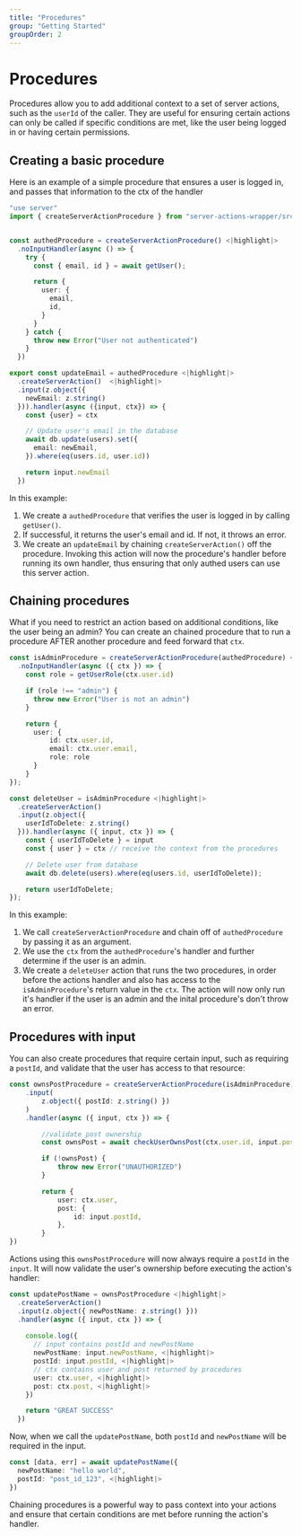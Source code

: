 ```yaml
---
title: "Procedures"
group: "Getting Started"
groupOrder: 2
---
```


# Procedures

Procedures allow you to add additional context to a set of server actions, such as the `userId` of the caller. They are useful for ensuring certain actions can only be called if specific conditions are met, like the user being logged in or having certain permissions.

## Creating a basic procedure

Here is an example of a simple procedure that ensures a user is logged in, and passes that information to the ctx of the handler

```typescript:actions.ts
"use server"
import { createServerActionProcedure } from "server-actions-wrapper/src" 


const authedProcedure = createServerActionProcedure() <|highlight|>
  .noInputHandler(async () => {
    try {
      const { email, id } = await getUser();

      return {
        user: {
          email,
          id,
        }
      }
    } catch {
      throw new Error("User not authenticated")
    }
  })

export const updateEmail = authedProcedure <|highlight|>
  .createServerAction()  <|highlight|>
  .input(z.object({
    newEmail: z.string()
  })).handler(async ({input, ctx}) => {
    const {user} = ctx

    // Update user's email in the database
    await db.update(users).set({
      email: newEmail,
    }).where(eq(users.id, user.id))

    return input.newEmail
  })
```

In this example:

1. We create a `authedProcedure` that verifies the user is logged in by calling `getUser()`.
2. If successful, it returns the user's email and id. If not, it throws an error.
3. We create an `updateEmail` by chaining `createServerAction()` off the procedure.  Invoking this action will now the procedure's handler before running its own handler, thus ensuring that only authed users can use this server action.

## Chaining procedures

What if you need to restrict an action based on additional conditions, like the user being an admin? You can create an chained procedure that to run a procedure AFTER another procedure and feed forward that `ctx`.

```typescript:actions.ts
const isAdminProcedure = createServerActionProcedure(authedProcedure) <|highlight|>
  .noInputHandler(async ({ ctx }) => {
    const role = getUserRole(ctx.user.id)

    if (role !== "admin") {
      throw new Error("User is not an admin")
    }

    return {
      user: {
          id: ctx.user.id,
          email: ctx.user.email,
          role: role
      }
    }
});

const deleteUser = isAdminProcedure <|highlight|>
  .createServerAction()
  .input(z.object({
    userIdToDelete: z.string()  
  })).handler(async ({ input, ctx }) => {
    const { userIdToDelete } = input
    const { user } = ctx // receive the context from the procedures

    // Delete user from database
    await db.delete(users).where(eq(users.id, userIdToDelete));

    return userIdToDelete;
});

```

In this example:

1. We call `createServerActionProcedure` and chain off of `authedProcedure` by passing it as an argument.
2. We use the `ctx` from the `authedProcedure`'s handler and further determine if the user is an admin.
3. We create a `deleteUser` action that runs the two procedures, in order before the actions handler and also has access to the `isAdminProcedure`'s return value in the `ctx`. The action will now only run it's handler if the user is an admin and the inital procedure's don't throw an error.

## Procedures with input

You can also create procedures that require certain input, such as requiring a `postId`, and validate that the user has access to that resource:

```typescript:actions.ts
const ownsPostProcedure = createServerActionProcedure(isAdminProcedure) <|highlight|>
    .input(
        z.object({ postId: z.string() })
    )
    .handler(async ({ input, ctx }) => {

        //validate post ownership
        const ownsPost = await checkUserOwnsPost(ctx.user.id, input.postId)

        if (!ownsPost) {
            throw new Error("UNAUTHORIZED")
        }

        return {
            user: ctx.user,
            post: {
                id: input.postId,
            },
        }
})
```

Actions using this `ownsPostProcedure` will now always require a `postId` in the `input`. It will now validate the user's ownership before executing the action's handler:

```typescript:actions.ts
const updatePostName = ownsPostProcedure <|highlight|>
  .createServerAction() 
  .input(z.object({ newPostName: z.string() }))
  .handler(async ({ input, ctx }) => {
    
    console.log({
      // input contains postId and newPostName
      newPostName: input.newPostName, <|highlight|>
      postId: input.postId, <|highlight|>
      // ctx contains user and post returned by procedures
      user: ctx.user, <|highlight|>
      post: ctx.post, <|highlight|>
    })

    return "GREAT SUCCESS"
  })
```

Now, when we call the `updatePostName`, both `postId` and `newPostName` will be required in the input.

```typescript:example.ts
const [data, err] = await updatePostName({
  newPostName: "hello world", 
  postId: "post_id_123", <|highlight|>
})
```

Chaining procedures is a powerful way to pass context into your actions and ensure that certain conditions are met before running the action's handler. 
